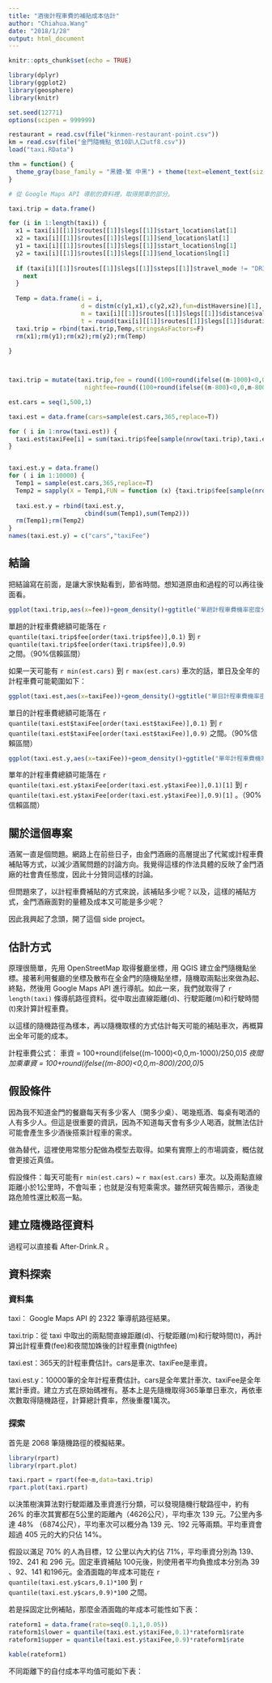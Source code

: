 ```yaml
---
title: "酒後計程車費的補貼成本估計"
author: "Chiahua.Wang"
date: "2018/1/28"
output: html_document
---
```


```r
knitr::opts_chunk$set(echo = TRUE)

```

```r
library(dplyr)
library(ggplot2)
library(geosphere)
library(knitr)

set.seed(12771)
options(scipen = 999999)

restaurant = read.csv(file("kinmen-restaurant-point.csv"))
km = read.csv(file("金門隨機點_依10趴人口utf8.csv"))
load("taxi.RData")

thm = function() {
  theme_gray(base_family = "黑體-繁 中黑") + theme(text=element_text(size=18))
}

# 從 Google Maps API 導航的資料裡，取得開車的部分。

taxi.trip = data.frame()

for (i in 1:length(taxi)) {
  x1 = taxi[i][[1]]$routes[[1]]$legs[[1]]$start_location$lat[1]
  x2 = taxi[i][[1]]$routes[[1]]$legs[[1]]$end_location$lat[1]
  y1 = taxi[i][[1]]$routes[[1]]$legs[[1]]$start_location$lng[1]
  y2 = taxi[i][[1]]$routes[[1]]$legs[[1]]$end_location$lng[1]
  
  if (taxi[i][[1]]$routes[[1]]$legs[[1]]$steps[[1]]$travel_mode != "DRIVING") {
    next
  }
  
  Temp = data.frame(i = i,
                    d = distm(c(y1,x1),c(y2,x2),fun=distHaversine)[1],
                    m = taxi[i][[1]]$routes[[1]]$legs[[1]]$distance$value[1],
                    t = round(taxi[i][[1]]$routes[[1]]$legs[[1]]$duration$value[1]/60,2))
  taxi.trip = rbind(taxi.trip,Temp,stringsAsFactors=F)
  rm(x1);rm(y1);rm(x2);rm(y2);rm(Temp)
  
}



taxi.trip = mutate(taxi.trip,fee = round((100+round(ifelse((m-1000)<0,0,m-1000)/250,0)*5),0),
                     nightfee=round((100+round(ifelse((m-800)<0,0,m-800)/200,0)*5),0))

est.cars = seq(1,500,1)

taxi.est = data.frame(cars=sample(est.cars,365,replace=T))

for ( i in 1:nrow(taxi.est)) {
  taxi.est$taxiFee[i] = sum(taxi.trip$fee[sample(nrow(taxi.trip),taxi.est$cars[i],replace=T)])
}


taxi.est.y = data.frame()
for ( i in 1:10000) {
  Temp1 = sample(est.cars,365,replace=T)
  Temp2 = sapply(X = Temp1,FUN = function (x) {taxi.trip$fee[sample(nrow(taxi.trip),x,replace=T)] %>% sum()})
  
  taxi.est.y = rbind(taxi.est.y,
                     cbind(sum(Temp1),sum(Temp2)))
  rm(Temp1);rm(Temp2)
}
names(taxi.est.y) = c("cars","taxiFee")
```

## 結論

把結論寫在前面，是讓大家快點看到，節省時間。想知道原由和過程的可以再往後面看。

```r

ggplot(taxi.trip,aes(x=fee))+geom_density()+ggtitle("單趟計程車費機率密度分佈圖")+thm()

```

單趟的計程車費總額可能落在 `r quantile(taxi.trip$fee[order(taxi.trip$fee)],0.1)` 到 `r quantile(taxi.trip$fee[order(taxi.trip$fee)],0.9)` 之間。（90%信賴區間）

如果一天可能有 `r min(est.cars)` 到 `r max(est.cars)` 車次的話，單日及全年的計程車費可能範圍如下：

```r

ggplot(taxi.est,aes(x=taxiFee))+geom_density()+ggtitle("單日計程車費機率密度分佈圖")+thm()

```

單日的計程車費總額可能落在 `r quantile(taxi.est$taxiFee[order(taxi.est$taxiFee)],0.1)` 到 `r quantile(taxi.est$taxiFee[order(taxi.est$taxiFee)],0.9)` 之間。（90%信賴區間）

```r

ggplot(taxi.est.y,aes(x=taxiFee))+geom_density()+ggtitle("單年計程車費機率密度分佈圖")+thm()

```

單年的計程車費總額可能落在 `r quantile(taxi.est.y$taxiFee[order(taxi.est.y$taxiFee)],0.1)[1]` 到 `r quantile(taxi.est.y$taxiFee[order(taxi.est.y$taxiFee)],0.9)[1]` 。（90%信賴區間）

## 關於這個專案

酒駕一直是個問題。網路上在前些日子，由金門酒廠的高層提出了代駕或計程車費補貼等方式，以減少酒駕問題的討論方向。我覺得這樣的作法具體的反映了金門酒廠的社會責任態度，因此十分贊同這樣的討論。

但問題來了，以計程車費補貼的方式來說，該補貼多少呢？以及，這樣的補貼方式，金門酒廠面對的量體及成本又可能是多少呢？

因此我興起了念頭，開了這個 side project。

## 估計方式

原理很簡單，先用 OpenStreetMap 取得餐廳坐標，用 QGIS 建立金門隨機點坐標。接著利用餐廳的坐標及散布在全金門的隨機點坐標，隨機取兩點出來做為起、終點，然後用 Google Maps API 進行導航。如此一來，我們就取得了 `r length(taxi)` 條導航路徑資料。從中取出直線距離(d)、行駛距離(m)和行駛時間(t)來計算計程車費。

以這樣的隨機路徑為樣本，再以隨機取樣的方式估計每天可能的補貼車次，再概算出全年可能的成本。

計程車費公式：
車資 = 100+round(ifelse((m-1000)<0,0,m-1000)/250,0)*5
夜間加乘車資 = 100+round(ifelse((m-800)<0,0,m-800)/200,0)*5

## 假設條件

因為我不知道金門的餐廳每天有多少客人（開多少桌）、喝幾瓶酒、每桌有喝酒的人有多少人。但這是很重要的資訊，因為不知道每天會有多少人喝酒，就無法估計可能會產生多少酒後搭乘計程車的需求。

做為替代，這裡使用常態分配做為模型去取得。如果有實際上的市場調查，概估就會更接近真值。

假設條件：每天可能有`r min(est.cars)` ~ `r max(est.cars)` 車次。以及兩點直線距離小於1公里時，不會叫車；也就是沒有短乘需求。雖然研究報告顯示，酒後走路危險性還比較高一點。

## 建立隨機路徑資料

過程可以直接看 After-Drink.R 。

## 資料探索

### 資料集

taxi： Google Maps API 的 2322 筆導航路徑結果。

taxi.trip：從 taxi 中取出的兩點間直線距離(d)、行駛距離(m)和行駛時間(t)，再計算出計程車費(fee)和夜間加姝後的計程車費(nigthfee)

taxi.est：365天的計程車費估計。cars是車次、taxiFee是車資。

taxi.est.y：10000筆的全年計程車費估計。cars是全年累計車次、taxiFee是全年累計車資。建立方式在原始碼裡有。基本上是先隨機取得365筆單日車次，再依車次數取得隨機路徑，計算總計費率，然後重覆1萬次。

### 探索

首先是 2068 筆隨機路徑的模擬結果。

```r
library(rpart)
library(rpart.plot)

taxi.rpart = rpart(fee~m,data=taxi.trip)
rpart.plot(taxi.rpart)

```

以決策樹演算法對行駛距離及車資進行分類，可以發現隨機行駛路徑中，約有 26% 的車次其實都在5公里的距離內（4626公尺），平均車次 139 元。7公里內多達 48% （6874公尺），平均車次可以概分為 139 元、192 元等兩類。平均車資會超過 405 元的大約只佔 14%。

假設以滿足 70% 的人為目標，12 公里以內大約佔 71%，平均車資分別為 139、192、241 和 296 元。固定車資補貼 100元後，則使用者平均負擔成本分別為 39 、92、141 和196元。金酒面臨的年成本可能在 `r quantile(taxi.est.y$cars,0.1)*100` 到 `r quantile(taxi.est.y$cars,0.9)*100` 之間。

若是採固定比例補貼，那麼金酒面臨的年成本可能性如下表：

```r

rateform1 = data.frame(rate=seq(0.1,1,0.05))
rateform1$lower = quantile(taxi.est.y$taxiFee,0.1)*rateform1$rate
rateform1$upper = quantile(taxi.est.y$taxiFee,0.9)*rateform1$rate

kable(rateform1)
```

不同距離下的自付成本平均值可能如下表：
